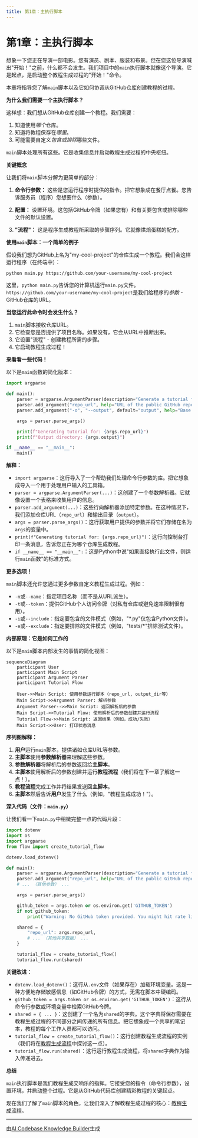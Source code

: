 ```yaml
---
title: 第1章：主执行脚本
---
```


# 第1章：主执行脚本

想象一下您正在导演一部电影。您有演员、剧本、服装和布景。但在您这位导演喊出"开始！"之前，什么都不会发生。我们项目中的`main`执行脚本就像这个导演。它是起点，是启动整个教程生成过程的"开始！"命令。

本章将指导您了解`main`脚本以及它如何协调从GitHub仓库创建教程的过程。

**为什么我们需要一个主执行脚本？**

这样想：我们想从GitHub仓库创建一个教程。我们需要：

1. 知道使用*哪个*仓库。
2. 知道将教程保存在*哪里*。
3. 可能需要自定义*包含或排除*哪些文件。

`main`脚本处理所有这些。它是收集信息并启动教程生成过程的中央枢纽。

**关键概念**

让我们将`main`脚本分解为更简单的部分：

1. **命令行参数：** 这些是您运行程序时提供的指令。把它想象成在餐厅点餐。您告诉服务员（程序）您想要什么（参数）。

2. **配置：** 设置环境。这包括GitHub令牌（如果您有）和有关要包含或排除哪些文件的默认设置。

3. **"流程"：** 这是程序生成教程所采取的步骤序列。它就像烘焙蛋糕的配方。

**使用`main`脚本：一个简单的例子**

假设我们想为GitHub上名为"my-cool-project"的仓库生成一个教程。我们会这样运行程序（在终端中）：

```bash
python main.py https://github.com/your-username/my-cool-project
```

这里，`python main.py`告诉您的计算机运行`main.py`文件。`https://github.com/your-username/my-cool-project`是我们给程序的*参数* - GitHub仓库的URL。

**当您运行此命令时会发生什么？**

1. `main`脚本接收仓库URL。
2. 它检查您是否提供了项目名称。如果没有，它会从URL中推断出来。
3. 它设置"流程" - 创建教程所需的步骤。
4. 它启动教程生成过程！

**来看看一些代码！**

以下是`main`函数的简化版本：

```python
import argparse

def main():
    parser = argparse.ArgumentParser(description="Generate a tutorial for a GitHub codebase.")
    parser.add_argument("repo_url", help="URL of the public GitHub repository.")
    parser.add_argument("-o", "--output", default="output", help="Base directory for output (default: ./output).")

    args = parser.parse_args()

    print(f"Generating tutorial for: {args.repo_url}")
    print(f"Output directory: {args.output}")

if __name__ == "__main__":
    main()
```

**解释：**

* `import argparse`：这行导入了一个帮助我们处理命令行参数的库。把它想象成导入一个用于处理用户输入的工具箱。
* `parser = argparse.ArgumentParser(...)`：这创建了一个参数解析器。它就像设置一个表格来收集用户的信息。
* `parser.add_argument(...)`：这些行向解析器添加特定参数。在这种情况下，我们添加仓库URL（`repo_url`）和输出目录（`output`）。
* `args = parser.parse_args()`：这行获取用户提供的参数并将它们存储在名为`args`的变量中。
* `print(f"Generating tutorial for: {args.repo_url}")`：这行向控制台打印一条消息，告诉您正在为哪个仓库生成教程。
* `if __name__ == "__main__":`：这是Python中说"如果直接执行此文件，则运行`main`函数"的标准方式。

**更多选项！**

`main`脚本还允许您通过更多参数自定义教程生成过程。例如：

* `-n`或`--name`：指定项目名称（而不是从URL派生）。
* `-t`或`--token`：提供GitHub个人访问令牌（对私有仓库或避免速率限制很有用）。
* `-i`或`--include`：指定要包含的文件模式（例如，"*.py"仅包含Python文件）。
* `-e`或`--exclude`：指定要排除的文件模式（例如，"tests/*"排除测试文件）。

**内部原理：它是如何工作的**

以下是`main`脚本内部发生的事情的简化视图：

```mermaid
sequenceDiagram
    participant User
    participant Main Script
    participant Argument Parser
    participant Tutorial Flow

    User->>Main Script: 使用参数运行脚本（repo_url, output_dir等）
    Main Script->>Argument Parser: 解析参数
    Argument Parser-->>Main Script: 返回解析后的参数
    Main Script->>Tutorial Flow: 使用解析后的参数创建并运行流程
    Tutorial Flow->>Main Script: 返回结果（例如，成功/失败）
    Main Script->>User: 打印状态消息
```

**序列图解释：**

1. **用户**运行`main`脚本，提供诸如仓库URL等参数。
2. **主脚本**使用**参数解析器**来理解这些参数。
3. **参数解析器**将解析后的参数返回给**主脚本**。
4. **主脚本**使用解析后的参数创建并运行**教程流程**（我们将在下一章了解这一点！）。
5. **教程流程**完成工作并将结果发送回**主脚本**。
6. **主脚本**然后告诉**用户**发生了什么（例如，"教程生成成功！"）。

**深入代码（文件：`main.py`）**

让我们看一下`main.py`中稍微完整一点的代码片段：

```python
import dotenv
import os
import argparse
from flow import create_tutorial_flow

dotenv.load_dotenv()

def main():
    parser = argparse.ArgumentParser(description="Generate a tutorial for a GitHub codebase.")
    parser.add_argument("repo_url", help="URL of the public GitHub repository.")
    # ... （其他参数） ...

    args = parser.parse_args()

    github_token = args.token or os.environ.get('GITHUB_TOKEN')
    if not github_token:
        print("Warning: No GitHub token provided. You might hit rate limits for public repositories.")

    shared = {
        "repo_url": args.repo_url,
        # ... （其他共享数据） ...
    }

    tutorial_flow = create_tutorial_flow()
    tutorial_flow.run(shared)
```

**关键改进：**

* `dotenv.load_dotenv()`：这行从`.env`文件（如果存在）加载环境变量。这是一种方便地存储敏感信息（如GitHub令牌）的方式，无需在脚本中硬编码。
* `github_token = args.token or os.environ.get('GITHUB_TOKEN')`：这行从命令行参数或环境变量中检索GitHub令牌。
* `shared = { ... }`：这创建了一个名为`shared`的字典。这个字典将保存需要在教程生成过程的不同部分之间传递的所有信息。把它想象成一个共享的笔记本，教程的每个工作人员都可以访问。
* `tutorial_flow = create_tutorial_flow()`：这行创建教程生成流程的实例（我们将在[教程生成流程](02_教程生成流程.mdx)中探讨这一点）。
* `tutorial_flow.run(shared)`：这行运行教程生成流程，将`shared`字典作为输入传递进去。

**总结**

`main`执行脚本是我们教程生成交响乐的指挥。它接受您的指令（命令行参数），设置环境，并启动整个过程。它是从GitHub代码库创建精彩教程的关键起点。

现在我们了解了`main`脚本的角色，让我们深入了解教程生成过程的核心：[教程生成流程](02_教程生成流程.mdx)。


---

由[AI Codebase Knowledge Builder](https://github.com/The-Pocket/Tutorial-Codebase-Knowledge)生成 